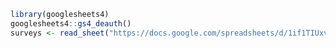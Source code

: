 ```r
library(googlesheets4)
googlesheets4::gs4_deauth()
surveys <- read_sheet("https://docs.google.com/spreadsheets/d/1if1TIUxvCg3LtR0deHq1NgXPNOSMo0Wt4JhirsN0JBE/edit?usp=sharing")
```

